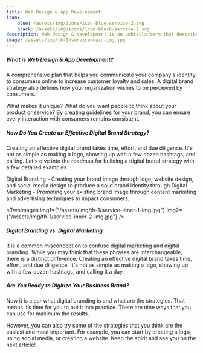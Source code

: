 ```yaml
---
title: Web Design & App Development
icon: 
    blue: /assets/img/icons/icon-blue-service-2.svg
    black: /assets/img/icons/icon-black-service-2.svg
description: Web design & development is an umbrella term that describes the process of creating a website
image: /assets/img/th-1/service-main-img.jpg
---
```



##### What is Web Design & App Development?

A comprehensive plan that helps you communicate your company's identity to consumers online to increase customer loyalty and sales. A digital brand strategy also defines how your organization wishes to be perceived by consumers.

What makes it unique? What do you want people to think about your product or service? By creating guidelines for your brand, you can ensure every interaction with consumers remains consistent.

##### How Do You Create an Effective Digital Brand Strategy?

Creating an effective digital brand takes time, effort, and due diligence. It's not as simple as making a logo, showing up with a few dozen hashtags, and calling. Let's dive into the roadmap for building a digital brand strategy with a few detailed examples.

<div class='font-semibold text-ColorBlack'>
  <ServiceBadge>
    Digital Branding - Creating your brand image through logo, website design,
    and social media design to produce a solid brand identity through 
  </ServiceBadge>
  <ServiceBadge>
    Digital Marketing - Promoting your existing brand image through content
    marketing and advertising techniques to impact consumers.
  </ServiceBadge>
</div>

<TwoImages
  img1={"/assets/img/th-1/service-inner-1-img.jpg"}
  img2={"/assets/img/th-1/service-inner-2-img.jpg"}
/>

##### Digital Branding vs. Digital Marketing

It is a common misconception to confuse digital marketing and digital branding. While you may think that these phrases are interchangeable, there is a distinct difference. Creating an effective digital brand takes time, effort, and due diligence. It's not as simple as making a logo, showing up with a few dozen hashtags, and calling it a day.

##### Are You Ready to Digitize Your Business Brand?

Now it is clear what digital branding is and what are the strategies. That means it’s time for you to put it into practice. There are nine ways that you can use for maximum the results.

However, you can also try some of the strategies that you think are the easiest and most important. For example, you can start by creating a logo, using social media, or creating a website. Keep the spirit and see you on the next article!
